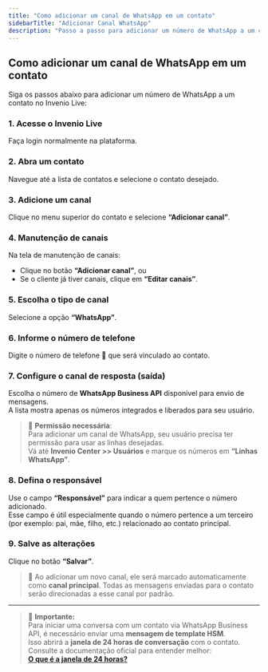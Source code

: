 ```yaml
---
title: "Como adicionar um canal de WhatsApp em um contato"
sidebarTitle: "Adicionar Canal WhatsApp"
description: "Passo a passo para adicionar um número de WhatsApp a um contato no Invenio Live."
---
```


## Como adicionar um canal de WhatsApp em um contato

Siga os passos abaixo para adicionar um número de WhatsApp a um contato no Invenio Live:

### 1. Acesse o Invenio Live
Faça login normalmente na plataforma.

### 2. Abra um contato
Navegue até a lista de contatos e selecione o contato desejado.

### 3. Adicione um canal
Clique no menu superior do contato e selecione **“Adicionar canal”**.

### 4. Manutenção de canais
Na tela de manutenção de canais:

- Clique no botão **“Adicionar canal”**, ou
- Se o cliente já tiver canais, clique em **“Editar canais”**.

### 5. Escolha o tipo de canal
Selecione a opção **“WhatsApp”**.

### 6. Informe o número de telefone
Digite o número de telefone 📱 que será vinculado ao contato.

### 7. Configure o canal de resposta (saída)
Escolha o número de **WhatsApp Business API** disponível para envio de mensagens.  
A lista mostra apenas os números integrados e liberados para seu usuário.

> 🔐 **Permissão necessária**:  
> Para adicionar um canal de WhatsApp, seu usuário precisa ter permissão para usar as linhas desejadas.  
> Vá até **Invenio Center >> Usuários** e marque os números em **“Linhas WhatsApp”**.

### 8. Defina o responsável
Use o campo **“Responsável”** para indicar a quem pertence o número adicionado.  
Esse campo é útil especialmente quando o número pertence a um terceiro (por exemplo: pai, mãe, filho, etc.) relacionado ao contato principal.

### 9. Salve as alterações
Clique no botão **“Salvar”**.

> 📌 Ao adicionar um novo canal, ele será marcado automaticamente como **canal principal**. Todas as mensagens enviadas para o contato serão direcionadas a esse canal por padrão.

---

> 🔔 **Importante:**  
> Para iniciar uma conversa com um contato via WhatsApp Business API, é necessário enviar uma **mensagem de template HSM**.  
> Isso abrirá a **janela de 24 horas de conversação** com o contato.  
> Consulte a documentação oficial para entender melhor:  
> **[O que é a janela de 24 horas?](https://www.whatsapp.com/business/platform)**

